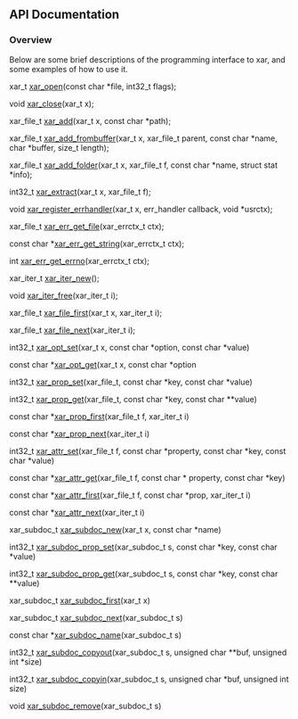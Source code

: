 <!-- SUMMARY: XAR API -->
<!-- LABELS: Phase-Implementation -->
== API Documentation ==
=== Overview ===
Below are some brief descriptions of the programming interface to xar, and some examples of how to use it.

xar_t [[API_xar_open|xar_open]](const char *file, int32_t flags);

void [[API_xar_close|xar_close]](xar_t x);

xar_file_t [[API_xar_add|xar_add]](xar_t x, const char *path);

xar_file_t [[API_xar_add_frombuffer|xar_add_frombuffer]](xar_t x, xar_file_t parent, const char *name, char *buffer, size_t length);

xar_file_t [[API_xar_add_folder|xar_add_folder]](xar_t x, xar_file_t f, const char *name, struct stat *info);

int32_t [[API_xar_extract|xar_extract]](xar_t x, xar_file_t f);

void [[API_xar_register_errhandler|xar_register_errhandler]](xar_t x, err_handler callback, void *usrctx);

xar_file_t [[API_xar_err_get_file|xar_err_get_file]](xar_errctx_t ctx);

const char *[[API_xar_err_get_string|xar_err_get_string]](xar_errctx_t ctx);

int [[API_xar_err_get_errno|xar_err_get_errno]](xar_errctx_t ctx);

xar_iter_t [[API_xar_iter_new|xar_iter_new]]();

void [[API_xar_iter_free|xar_iter_free]](xar_iter_t i);

xar_file_t [[API_xar_file_first|xar_file_first]](xar_t x, xar_iter_t i);

xar_file_t [[API_xar_file_next|xar_file_next]](xar_iter_t i);

int32_t [[API_xar_opt_set|xar_opt_set]](xar_t x, const char *option, const char *value)

const char *[[API_xar_opt_get|xar_opt_get]](xar_t x, const char *option

int32_t [[API_xar_prop_set|xar_prop_set]](xar_file_t, const char *key, const char *value)

int32_t [[API_xar_prop_get|xar_prop_get]](xar_file_t, const char *key, const char **value)

const char *[[API_xar_prop_first|xar_prop_first]](xar_file_t f, xar_iter_t i)

const char *[[API_xar_prop_next|xar_prop_next]](xar_iter_t i)

int32_t [[API_xar_attr_set|xar_attr_set]](xar_file_t f, const char *property, const char *key, const char *value)

const char *[[API_xar_attr_get|xar_attr_get]](xar_file_t f, const char * property, const char *key)

const char *[[API_xar_attr_first|xar_attr_first]](xar_file_t f, const char *prop, xar_iter_t i)

const char *[[API_xar_attr_next|xar_attr_next]](xar_iter_t i)


xar_subdoc_t [[API_xar_subdoc_new|xar_subdoc_new]](xar_t x, const char *name)

int32_t [[API_xar_subdoc_prop_set|xar_subdoc_prop_set]](xar_subdoc_t s, const char *key, const char *value)

int32_t [[API_xar_subdoc_prop_get|xar_subdoc_prop_get]](xar_subdoc_t s, const char *key, const char **value)

xar_subdoc_t [[API_xar_subdoc_first|xar_subdoc_first]](xar_t x)

xar_subdoc_t [[API_xar_subdoc_next|xar_subdoc_next]](xar_subdoc_t s)

const char *[[API_xar_subdoc_name|xar_subdoc_name]](xar_subdoc_t s)

int32_t [[API_xar_subdoc_copyout|xar_subdoc_copyout]](xar_subdoc_t s, unsigned char **buf, unsigned int *size)

int32_t [[API_xar_subdoc_copyin|xar_subdoc_copyin]](xar_subdoc_t s, unsigned char *buf, unsigned int size)

void [[API_xar_subdoc_remove|xar_subdoc_remove]](xar_subdoc_t s)
